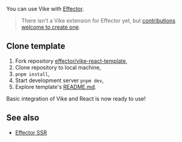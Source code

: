 
You can use Vike with [Effector](https://effector.dev).

> There isn't a <Link href="/extensions">Vike extension</Link> for Effector yet, but [contributions welcome to create one](https://github.com/vikejs/vike/issues/1715).


## Clone template

1. Fork repository [effector/vike-react-template](https://github.com/effector/vike-react-template),
2. Clone repository to local machine,
3. `pnpm install`,
4. Start development server `pnpm dev`,
5. Explore template's [README.md](https://github.com/effector/vike-react-template).

Basic integration of Vike and React is now ready to use!


## See also

- [Effector SSR](https://effector.dev/en/guides/server-side-rendering/)
